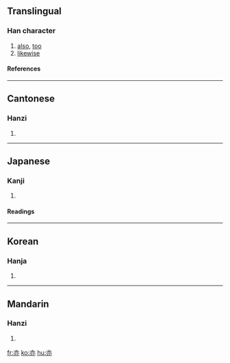 ==Translingual==
===Han character===
{{Han char|rad=亠|as=04|sn=6|four=0033<sub>0</sub>|canj=卜中弓金 (YLNC)}}
# [[also]], [[too]]
# [[likewise]]
====References====
{{Han ref|kx=0088.090|dkj=00293|dj=0187.010|hdz=10281.030|uh=4EA6|ud=20134|bh=A5E7|bd=42471}}
----
==Cantonese==
===Hanzi===
{{yue-hanzi|jyut=|y=yik6}}
# {{defn|Cantonese}}
----
==Japanese==
===Kanji===
{{ja-kanji|grade=|rs=亠04}}
# {{defn|Japanese}}
====Readings====
{{ja-readings|on=[[えき]] (eki), [[やく]] (yaku)|kun=[[また]] (mata)}}
----
==Korean==
===Hanja===
{{ko-hanja|hangeul=역|rv=yeok|mr=yŏk}}
# {{defn|Korean}}
----
==Mandarin==
===Hanzi===
{{cmn-hanzi|pin=[[yì]] (yi4)|wg=i<sup>4</sup>}}
# {{defn|Mandarin}}

[[fr:亦]]
[[ko:亦]]
[[hu:亦]]
